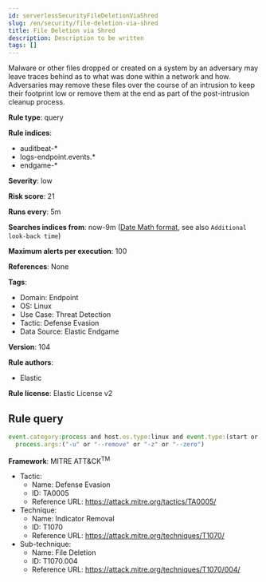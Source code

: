 ```yaml
---
id: serverlessSecurityFileDeletionViaShred
slug: /en/security/file-deletion-via-shred
title: File Deletion via Shred
description: Description to be written
tags: []
---
```


<div id="file-deletion-via-shred"></div>

Malware or other files dropped or created on a system by an adversary may leave traces behind as to what was done within a network and how. Adversaries may remove these files over the course of an intrusion to keep their footprint low or remove them at the end as part of the post-intrusion cleanup process.

**Rule type**: query

**Rule indices**: 

* auditbeat-*
* logs-endpoint.events.*
* endgame-*

**Severity**: low

**Risk score**: 21

**Runs every**: 5m

**Searches indices from**: now-9m ([Date Math format](((ref))/common-options.html#date-math), see also <DocLink id="serverlessSecurityRulesUiCreate" section="set-the-rules-schedule">`Additional look-back time`</DocLink>)

**Maximum alerts per execution**: 100

**References**: None

**Tags**: 

* Domain: Endpoint
* OS: Linux
* Use Case: Threat Detection
* Tactic: Defense Evasion
* Data Source: Elastic Endgame

**Version**: 104

**Rule authors**: 

* Elastic

**Rule license**: Elastic License v2

## Rule query

```js
event.category:process and host.os.type:linux and event.type:(start or process_started) and process.name:shred and
  process.args:("-u" or "--remove" or "-z" or "--zero")

```

**Framework**: MITRE ATT&CK<sup>TM</sup>

* Tactic:
    * Name: Defense Evasion
    * ID: TA0005
    * Reference URL: https://attack.mitre.org/tactics/TA0005/
* Technique:
    * Name: Indicator Removal
    * ID: T1070
    * Reference URL: https://attack.mitre.org/techniques/T1070/
* Sub-technique:
    * Name: File Deletion
    * ID: T1070.004
    * Reference URL: https://attack.mitre.org/techniques/T1070/004/

